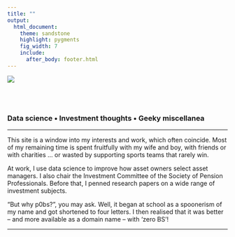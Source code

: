 ```yaml
---
title: ""
output:
  html_document:
    theme: sandstone
    highlight: pygments
    fig_width: 7
    include:
      after_body: footer.html
---
```


![](main.jpg)

<br></br>

### Data science • Investment thoughts • Geeky miscellanea

---

This site is a window into my interests and work, which often coincide. Most of my remaining time is spent fruitfully with my wife and boy, with friends or with charities … or wasted by supporting sports teams that rarely win.

At work, I use data science to improve how asset owners select asset managers. I also chair the Investment Committee of the Society of Pension Professionals. Before that, I penned research papers on a wide range of investment subjects.

“But why p0bs?”, you may ask. Well, it began at school as a spoonerism of my name and got shortened to four letters. I then realised that it was better – and more available as a domain name – with ‘zero BS’!

---
